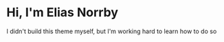 # Hi, I'm Elias Norrby

I didn't build this theme myself, but I'm working hard to learn how to do so
